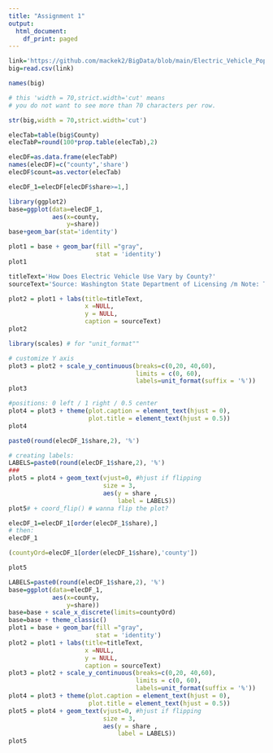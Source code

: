 ```yaml
---
title: "Assignment 1"
output:
  html_document:
    df_print: paged
---
```



```r
link='https://github.com/mackek2/BigData/blob/main/Electric_Vehicle_Population_Data.csv?raw=true'
big=read.csv(link)
```

```r
names(big)
```

```r
# this 'width = 70,strict.width='cut' means
# you do not want to see more than 70 characters per row.

str(big,width = 70,strict.width='cut')

```
```r
elecTab=table(big$County)
elecTabP=round(100*prop.table(elecTab),2)
```


```r
elecDF=as.data.frame(elecTabP)
names(elecDF)=c("county",'share')
elecDF$count=as.vector(elecTab)

```
```r
elecDF_1=elecDF[elecDF$share>=1,]
```



```r
library(ggplot2)
base=ggplot(data=elecDF_1,
            aes(x=county,
                y=share))
base+geom_bar(stat='identity')
```


```r
plot1 = base + geom_bar(fill ="gray",
                        stat = 'identity') 
plot1
```

```r
titleText='How Does Electric Vehicle Use Vary by County?'
sourceText='Source: Washington State Department of Licensing /m Note: This shows a subset of counties in Washington State of the counties with the most electric vehicles.'

plot2 = plot1 + labs(title=titleText,
                     x =NULL, 
                     y = NULL,
                     caption = sourceText) 
plot2

```

```r
library(scales) # for "unit_format""

# customize Y axis
plot3 = plot2 + scale_y_continuous(breaks=c(0,20, 40,60),
                                   limits = c(0, 60), 
                                   labels=unit_format(suffix = '%'))
plot3
```

```r
#positions: 0 left / 1 right / 0.5 center
plot4 = plot3 + theme(plot.caption = element_text(hjust = 0), 
                      plot.title = element_text(hjust = 0.5))
plot4
```

```r
paste0(round(elecDF_1$share,2), '%')

```

```r
# creating labels:
LABELS=paste0(round(elecDF_1$share,2), '%')
###
plot5 = plot4 + geom_text(vjust=0, #hjust if flipping
                          size = 3,
                          aes(y = share ,
                              label = LABELS))
plot5# + coord_flip() # wanna flip the plot?

```

```r
elecDF_1=elecDF_1[order(elecDF_1$share),]
# then:
elecDF_1
```

```r
(countyOrd=elecDF_1[order(elecDF_1$share),'county'])
```
```r
plot5
```

```r
LABELS=paste0(round(elecDF_1$share,2), '%')
base=ggplot(data=elecDF_1,
            aes(x=county,
                y=share))
base=base + scale_x_discrete(limits=countyOrd)
base=base + theme_classic()
plot1 = base + geom_bar(fill ="gray",
                        stat = 'identity')
plot2 = plot1 + labs(title=titleText,
                     x =NULL, 
                     y = NULL,
                     caption = sourceText) 
plot3 = plot2 + scale_y_continuous(breaks=c(0,20, 40,60),
                                   limits = c(0, 60), 
                                   labels=unit_format(suffix = '%'))
plot4 = plot3 + theme(plot.caption = element_text(hjust = 0), 
                      plot.title = element_text(hjust = 0.5))
plot5 = plot4 + geom_text(vjust=0, #hjust if flipping
                          size = 3,
                          aes(y = share ,
                              label = LABELS))
plot5
```

